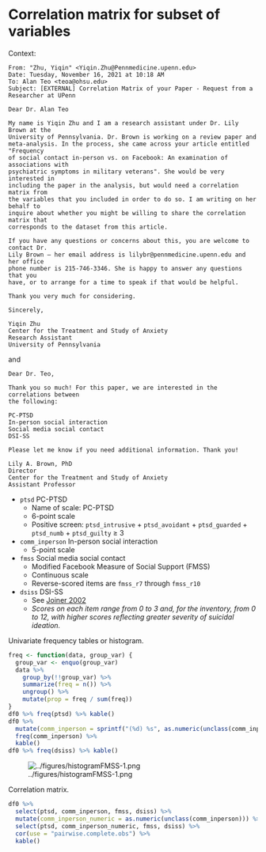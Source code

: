 # Correlation matrix for subset of variables

Context:

```
From: "Zhu, Yiqin" <Yiqin.Zhu@Pennmedicine.upenn.edu>  
Date: Tuesday, November 16, 2021 at 10:18 AM  
To: Alan Teo <teoa@ohsu.edu>  
Subject: [EXTERNAL] Correlation Matrix of your Paper - Request from a Researcher at UPenn  

Dear Dr. Alan Teo

My name is Yiqin Zhu and I am a research assistant under Dr. Lily Brown at the
University of Pennsylvania. Dr. Brown is working on a review paper and
meta-analysis. In the process, she came across your article entitled "Frequency
of social contact in-person vs. on Facebook: An examination of associations with
psychiatric symptoms in military veterans". She would be very interested in
including the paper in the analysis, but would need a correlation matrix from
the variables that you included in order to do so. I am writing on her behalf to
inquire about whether you might be willing to share the correlation matrix that
corresponds to the dataset from this article.

If you have any questions or concerns about this, you are welcome to contact Dr.
Lily Brown – her email address is lilybr@pennmedicine.upenn.edu and her office
phone number is 215-746-3346. She is happy to answer any questions that you
have, or to arrange for a time to speak if that would be helpful.

Thank you very much for considering.

Sincerely,

Yiqin Zhu
Center for the Treatment and Study of Anxiety
Research Assistant
University of Pennsylvania
```

and

```
Dear Dr. Teo,

Thank you so much! For this paper, we are interested in the correlations between
the following:

PC-PTSD
In-person social interaction
Social media social contact
DSI-SS

Please let me know if you need additional information. Thank you!

Lily A. Brown, PhD
Director
Center for the Treatment and Study of Anxiety
Assistant Professor
```

* `ptsd` PC-PTSD
  * Name of scale: PC-PTSD 
  * 6-point scale
  * Positive screen: `ptsd_intrusive` + `ptsd_avoidant` + `ptsd_guarded` + `ptsd_numb` + `ptsd_guilty` $\ge$ 3
* `comm_inperson` In-person social interaction
  * 5-point scale
* `fmss` Social media social contact
  * Modified Facebook Measure of Social Support (FMSS)
  * Continuous scale
  * Reverse-scored items are `fmss_r7` through `fmss_r10`
* `dsiss` DSI-SS
  * See [Joiner 2002](http://www.sciencedirect.com/science/article/pii/S0005796701000171)
  * *Scores on each item range from 0 to 3 and, for the inventory, from 0 to 12, with higher scores reflecting greater severity of suicidal ideation.*

Univariate frequency tables or histogram.

```r
freq <- function(data, group_var) {
  group_var <- enquo(group_var)
  data %>%
    group_by(!!group_var) %>%
    summarize(freq = n()) %>%
    ungroup() %>%
    mutate(prop = freq / sum(freq))
}
df0 %>% freq(ptsd) %>% kable()
df0 %>%
  mutate(comm_inperson = sprintf("(%d) %s", as.numeric(unclass(comm_inperson)), comm_inperson)) %>%
  freq(comm_inperson) %>%
  kable()
df0 %>% freq(dsiss) %>% kable()
```

![../figures/histogramFMSS-1.png](../figures/histogramFMSS-1.png)

Correlation matrix.

```r
df0 %>%
  select(ptsd, comm_inperson, fmss, dsiss) %>%
  mutate(comm_inperson_numeric = as.numeric(unclass(comm_inperson))) %>%
  select(ptsd, comm_inperson_numeric, fmss, dsiss) %>%
  cor(use = "pairwise.complete.obs") %>%
  kable()
```
